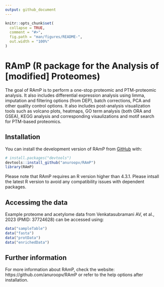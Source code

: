```yaml
---
output: github_document
---
```


<!-- README.md is generated from README.Rmd. Please edit that file -->

```r
knitr::opts_chunk$set(
  collapse = TRUE,
  comment = "#>",
  fig.path = "man/figures/README-",
  out.width = "100%"
)
```

# RAmP (R package for the Analysis of [modified] Proteomes)

<!-- badges: start -->
<!-- badges: end -->

The goal of RAmP is to perform a one-stop proteomic and PTM-proteomic analysis. It also includes differential expression analysis using limma, imputation and filtering options (from DEP), batch corrections, PCA and other quality control options. It also includes post-analysis visualization tools such as volcano plots, heatmaps, GO term analysis (both ORA and GSEA), KEGG analysis and corresponding visaulizations and motif search for PTM-based proteomics.

## Installation

You can install the development version of RAmP from [GitHub](https://github.com/anuroopv/RAmP) with:

``` r
# install.packages("devtools")
devtools::install_github("anuroopv/RAmP")
library(RAmP)
```
Please note that RAmP requires an R version higher than 4.3.1. Please intsall the latest R version to avoid any compatibility issues with dependent packages. 

## Accessimg the data

Example proteome and acetylome data from Venkatasubramani AV, et al., 2023 (PMID: 37724628) can be accessed using:

``` r
data("sampleTable")
data("fasta")
data("protData")
data("enrichedData")
```

## Further information

For more information about RAmP, check the website: https://github.com/anuroopv/RAmP or refer to the help options after installation.



